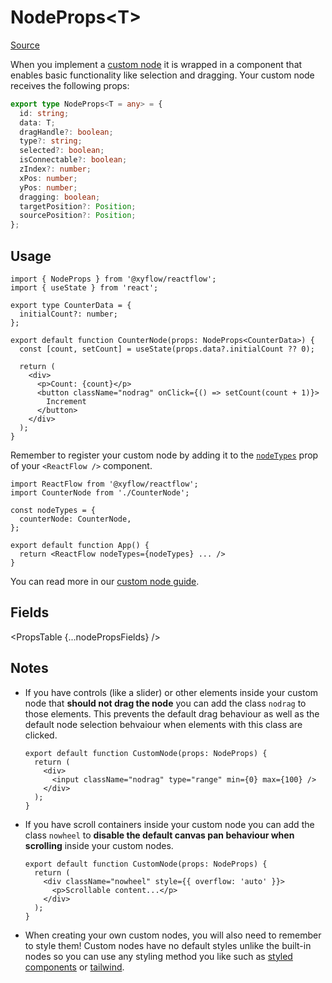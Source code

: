 
# NodeProps&lt;T>

[Source](https://github.com/wbkd/react-flow/blob/xyflow/packages/system/src/types/nodes.ts)

When you implement a [custom node](/react-flow/docs/guides/custom-nodes) it is
wrapped in a component that enables basic functionality like selection and
dragging. Your custom node receives the following props:

```ts
export type NodeProps<T = any> = {
  id: string;
  data: T;
  dragHandle?: boolean;
  type?: string;
  selected?: boolean;
  isConnectable?: boolean;
  zIndex?: number;
  xPos: number;
  yPos: number;
  dragging: boolean;
  targetPosition?: Position;
  sourcePosition?: Position;
};
```

## Usage

```tsx
import { NodeProps } from '@xyflow/reactflow';
import { useState } from 'react';

export type CounterData = {
  initialCount?: number;
};

export default function CounterNode(props: NodeProps<CounterData>) {
  const [count, setCount] = useState(props.data?.initialCount ?? 0);

  return (
    <div>
      <p>Count: {count}</p>
      <button className="nodrag" onClick={() => setCount(count + 1)}>
        Increment
      </button>
    </div>
  );
}
```

Remember to register your custom node by adding it to the
[`nodeTypes`](/react-flow/docs/api/react-flow#nodeTypes) prop of your
`<ReactFlow />` component.

```tsx
import ReactFlow from '@xyflow/reactflow';
import CounterNode from './CounterNode';

const nodeTypes = {
  counterNode: CounterNode,
};

export default function App() {
  return <ReactFlow nodeTypes={nodeTypes} ... />
}
```

You can read more in our [custom node guide](/react-flow/docs/guides/custom-nodes).

## Fields

<PropsTable {...nodePropsFields} />

## Notes

- If you have controls (like a slider) or other elements inside your custom node
  that **should not drag the node** you can add the class `nodrag` to those elements.
  This prevents the default drag behaviour as well as the default node selection
  behvaiour when elements with this class are clicked.

  ```tsx
  export default function CustomNode(props: NodeProps) {
    return (
      <div>
        <input className="nodrag" type="range" min={0} max={100} />
      </div>
    );
  }
  ```

- If you have scroll containers inside your custom node you can add the class
  `nowheel` to **disable the default canvas pan behaviour when scrolling** inside
  your custom nodes.

  ```tsx
  export default function CustomNode(props: NodeProps) {
    return (
      <div className="nowheel" style={{ overflow: 'auto' }}>
        <p>Scrollable content...</p>
      </div>
    );
  }
  ```

- When creating your own custom nodes, you will also need to remember to style
  them! Custom nodes have no default styles unlike the built-in nodes so you
  can use any styling method you like such as
  [styled components](/react-flow/examples/styling/styled-components) or
  [tailwind](/react-flow/examples/styling/tailwind).
